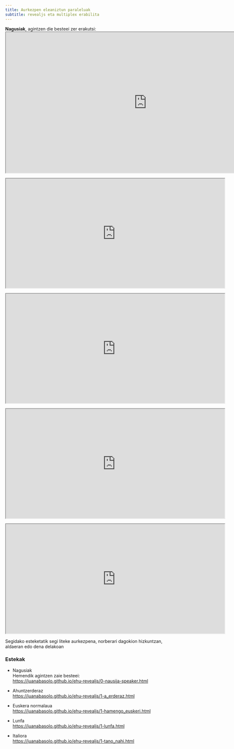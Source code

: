 ```yaml
---
title: Aurkezpen eleaniztun paraleluak
subtitle: revealjs eta multiplex erabilita
---
```


**Nagusiak**, agintzen die besteei zer erakutsi:  
<iframe width="900" height="450" marginheight="0" marginwidth="0" src="https://juanabasolo.github.io/ehu-revealjs/0-nausija-speaker.html">
  Ez da ikusten? :_( 
</iframe>

<iframe width="700" height="350" marginheight="0" marginwidth="0" src="https://juanabasolo.github.io/ehu-revealjs/1-a_erderaz.html">
  Ez da ikusten? :_( 
</iframe> <iframe width="700" height="350" marginheight="0" marginwidth="0" src="https://juanabasolo.github.io/ehu-revealjs/1-hamengo_euskeri.html">
  Ez da ikusten? :_( 
</iframe>

<iframe width="700" height="350" marginheight="0" marginwidth="0" src="https://juanabasolo.github.io/ehu-revealjs/1-lunfa.html">
  Ez da ikusten? :_( 
</iframe> <iframe width="700" height="350" marginheight="0" marginwidth="0" src="https://juanabasolo.github.io/ehu-revealjs/1-tano_nahi.html">
  Ez da ikusten? :_( 
</iframe>

Segidako esteketatik segi liteke aurkezpena, norberari dagokion hizkuntzan, aldaeran edo dena delakoan


### Estekak

+ Nagusiak  
  Hemendik agintzen zaie besteei:  
  <https://juanabasolo.github.io/ehu-revealjs/0-nausija-speaker.html>

+ Ahuntzerderaz  
  <https://juanabasolo.github.io/ehu-revealjs/1-a_erderaz.html>

+ Euskera normalaua  
  <https://juanabasolo.github.io/ehu-revealjs/1-hamengo_euskeri.html>

+ Lunfa  
  <https://juanabasolo.github.io/ehu-revealjs/1-lunfa.html>

+ Italiora  
  <https://juanabasolo.github.io/ehu-revealjs/1-tano_nahi.html>